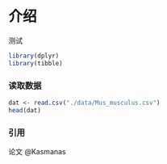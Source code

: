\mainmatter

# 介绍 {#intro}

测试

```{r}
library(dplyr)
library(tibble)
```


### 读取数据
```{r}
dat <- read.csv("./data/Mus_musculus.csv")
head(dat)
```


### 引用

 论文 @Kasmanas

\cleardoublepage